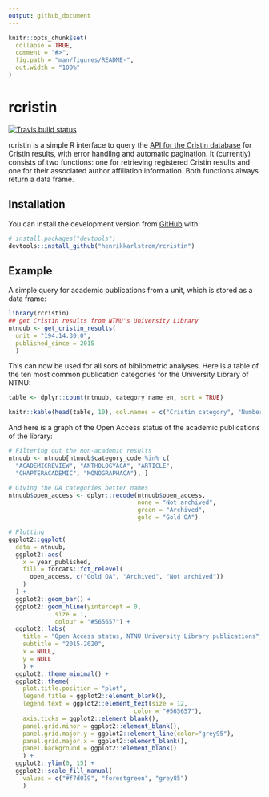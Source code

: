 ```yaml
---
output: github_document
---
```


<!-- README.md is generated from README.Rmd. Please edit that file -->

```r
knitr::opts_chunk$set(
  collapse = TRUE,
  comment = "#>",
  fig.path = "man/figures/README-",
  out.width = "100%"
)
```

# rcristin

<!-- badges: start -->
[![Travis build status](https://travis-ci.com/henrikkarlstrom/rcristin.svg?branch=master)](https://travis-ci.com/henrikkarlstrom/rcristin)
<!-- badges: end -->

rcristin is a simple R interface to query the [API for the Cristin database](https://api.cristin.no/v2/doc/index.html) for Cristin results, with error handling and automatic pagination. It (currently) consists of two functions: one for retrieving registered Cristin results and one for their associated author affiliation information. Both functions always return a data frame.

## Installation

You can install the development version from [GitHub](https://github.com/) with:

``` r
# install.packages("devtools")
devtools::install_github("henrikkarlstrom/rcristin")
```

## Example

A simple query for academic publications from a unit, which is stored as a data frame:

```r
library(rcristin)
## get Cristin results from NTNU's University Library
ntnuub <- get_cristin_results(
  unit = "194.14.30.0", 
  published_since = 2015
  )
```

This can now be used for all sors of bibliometric analyses. Here is a table of the ten most common publication categories for the University Library of NTNU:

```r
table <- dplyr::count(ntnuub, category_name_en, sort = TRUE)

knitr::kable(head(table, 10), col.names = c("Cristin category", "Number of Cristin posts"))
```

And here is a graph of the Open Access status of the academic publications of the library:

```r
# Filtering out the non-academic results
ntnuub <- ntnuub[ntnuub$category_code %in% c(
  "ACADEMICREVIEW", "ANTHOLOGYACA", "ARTICLE",
  "CHAPTERACADEMIC", "MONOGRAPHACA"), ]

# Giving the OA categories better names
ntnuub$open_access <- dplyr::recode(ntnuub$open_access,
                                    none = "Not archived",
                                    green = "Archived",
                                    gold = "Gold OA")

# Plotting
ggplot2::ggplot(
  data = ntnuub,
  ggplot2::aes(
    x = year_published,
    fill = forcats::fct_relevel(
      open_access, c("Gold OA", "Archived", "Not archived"))
    )
  ) +
  ggplot2::geom_bar() +
  ggplot2::geom_hline(yintercept = 0,
             size = 1,
             colour = "#565657") +
  ggplot2::labs(
    title = "Open Access status, NTNU University Library publications",
    subtitle = "2015-2020",
    x = NULL,
    y = NULL
    ) +
  ggplot2::theme_minimal() +
  ggplot2::theme(
    plot.title.position = "plot",
    legend.title = ggplot2::element_blank(),
    legend.text = ggplot2::element_text(size = 12,
                                   color = "#565657"),
    axis.ticks = ggplot2::element_blank(),
    panel.grid.minor = ggplot2::element_blank(),
    panel.grid.major.y = ggplot2::element_line(color="grey95"),
    panel.grid.major.x = ggplot2::element_blank(),
    panel.background = ggplot2::element_blank()
    ) +
  ggplot2::ylim(0, 15) +
  ggplot2::scale_fill_manual(
    values = c("#f7d019", "forestgreen", "grey85")
    )
```

